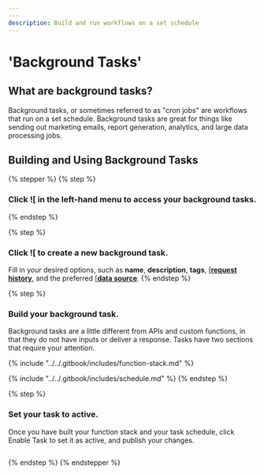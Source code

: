 ```yaml
---
---
description: Build and run workflows on a set schedule
---
```


# 'Background Tasks'

## What are background tasks?

Background tasks, or sometimes referred to as "cron jobs" are workflows that run on a set schedule. Background tasks are great for things like sending out marketing emails, report generation, analytics, and large data processing jobs.

## Building and Using Background Tasks

{% stepper %}
{% step %}
### Click ![[](<../../.gitbook/assets/CleanShot 2024-12-27 at 15.03.15 (2).png>) in the left-hand menu to access your background tasks.
{% endstep %}

{% step %}
### Click ![[](<../../.gitbook/assets/CleanShot 2024-12-27 at 15.03.59.png>) to create a new background task.

Fill in your desired options, such as **name**, **description**, **tags**, [[**request history**](../../maintenance-monitoring-and-logging/request-history.mdx), and the preferred [[**data source**](../../the-database/database-basics/data-sources.mdx).
{% endstep %}

{% step %}
### Build your background task.

Background tasks are a little different from APIs and custom functions, in that they do not have inputs or deliver a response. Tasks have two sections that require your attention.

{% include "../../.gitbook/includes/function-stack.md" %}

{% include "../../.gitbook/includes/schedule.md" %}
{% endstep %}

{% step %}
### Set your task to active.

Once you have built your function stack and your task schedule, click Enable Task to set it as active, and publish your changes.

<figure><img src="../..//assets/CleanShot 2024-12-27 at 15.09.18.png" alt=""><figcaption></figcaption></figure>


{% endstep %}
{% endstepper %}




